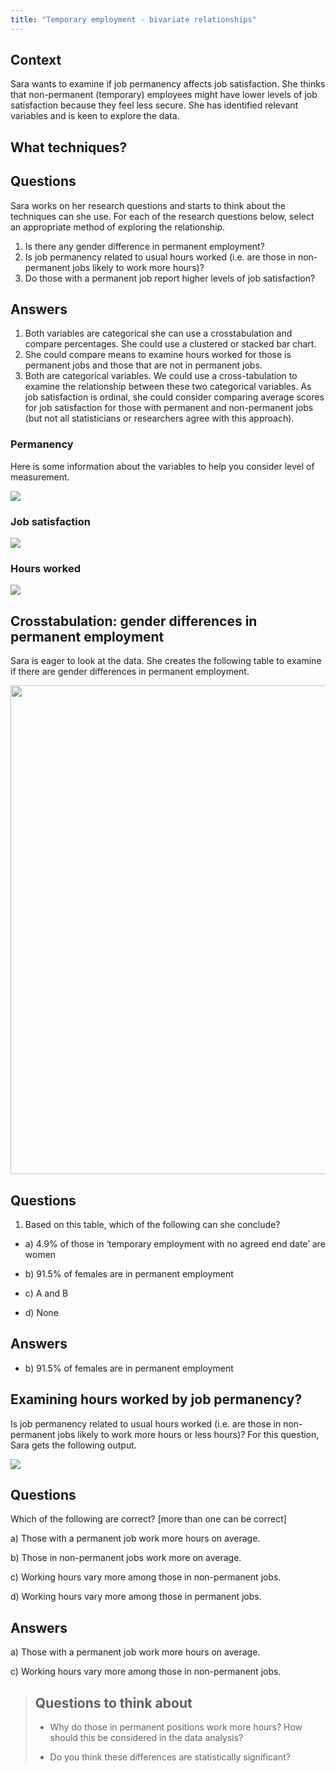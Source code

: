 ```yaml
---
title: "Temporary employment - bivariate relationships"
---
```


## Context

Sara wants to examine if job permanency affects job satisfaction. She thinks that non-permanent (temporary) employees might have lower levels of job satisfaction because they feel less secure. She has identified relevant variables and is keen to explore the data.

## What techniques?

::: panel-tabset
## Questions

Sara works on her research questions and starts to think about the techniques can she use. For each of the research questions below, select an appropriate method of exploring the relationship.

1.  Is there any gender difference in permanent employment?
2.  Is job permanency related to usual hours worked (i.e. are those in non-permanent jobs likely to work more hours)?
3.  Do those with a permanent job report higher levels of job satisfaction?

## Answers

1.  Both variables are categorical she can use a crosstabulation and compare percentages. She could use a clustered or stacked bar chart.
2.  She could compare means to examine hours worked for those is permanent jobs and those that are not in permanent jobs.
3.  Both are categorical variables. We could use a cross-tabulation to examine the relationship between these two categorical variables. As job satisfaction is ordinal, she could consider comparing average scores for job satisfaction for those with permanent and non-permanent jobs (but not all statisticians or researchers agree with this approach).
:::

### Permanency

Here is some information about the variables to help you consider level of measurement.

![](images/clipboard-1547536417.png)

### Job satisfaction

![](images/clipboard-1187906516.png)

### Hours worked

![](images/clipboard-3868221106.png)

## Crosstabulation: gender differences in permanent employment

Sara is eager to look at the data. She creates the following table to examine if there are gender differences in permanent employment.

![](images/clipboard-3075133801.png){width="782"}

::: panel-tabset
## Questions

1.  Based on this table, which of the following can she conclude?

-   a\) 4.9% of those in 'temporary employment with no agreed end date' are women

-   b\) 91.5% of females are in permanent employment

-   c\) A and B

-   d\) None

## Answers

-   b\) 91.5% of females are in permanent employment
:::

## Examining hours worked by job permanency?

Is job permanency related to usual hours worked (i.e. are those in non-permanent jobs likely to work more hours or less hours)? For this question, Sara gets the following output.

![](images/clipboard-533764000.png)

::: panel-tabset
## Questions

Which of the following are correct? \[more than one can be correct\]

a\) Those with a permanent job work more hours on average.

b\) Those in non-permanent jobs work more on average.

c\) Working hours vary more among those in non-permanent jobs.

d\) Working hours vary more among those in permanent jobs.

## Answers

a\) Those with a permanent job work more hours on average.

c\) Working hours vary more among those in non-permanent jobs.
:::

> ## Questions to think about
>
> -   Why do those in permanent positions work more hours? How should this be considered in the data analysis?
>
> -   Do you think these differences are statistically significant?
